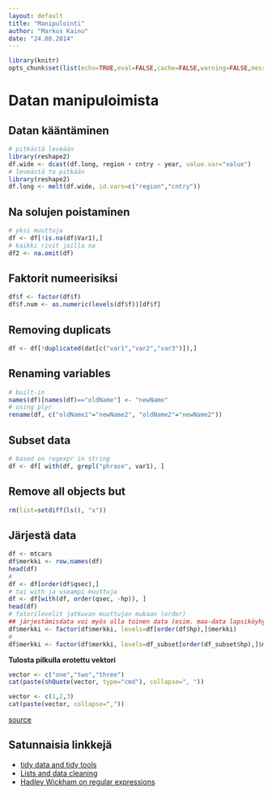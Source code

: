 ```yaml
---
layout: default
title: "Manipulointi"
author: "Markus Kainu"
date: "24.08.2014"
---
```


```r
library(knitr)
opts_chunk$set(list(echo=TRUE,eval=FALSE,cache=FALSE,warning=FALSE,message=FALSE,fig.dir= "figure/"))
```


# Datan manipuloimista


## Datan kääntäminen

```r
# pitkästä leveään
library(reshape2)
df.wide <- dcast(df.long, region + cntry ~ year, value.var="value")
# leveästä to pitkään
library(reshape2)
df.long <- melt(df.wide, id.vars=c("region","cntry"))
```

## Na solujen poistaminen

```r
# yksi muuttuja
df <- df[!is.na(df$Var1),]
# kaikki rivit joilla na
df2 <- na.omit(df) 
```

## Faktorit numeerisiksi

```r
df$f <- factor(df$f)
df$f.num <- as.numeric(levels(df$f))[df$f]
```

## Removing duplicats


```r
df <- df[!duplicated(dat[c("var1","var2","var3")]),]
```


## Renaming variables

```r
# built-in
names(df)[names(df)=="oldName"] <- "newName"
# using plyr
rename(df, c("oldName1"="newName2", "oldName2"="newName2"))
```

## Subset data

```r
# based on regexpr in string
df <- df[ with(df, grepl("phrase", var1), ]


```

## Remove all objects but

```r
rm(list=setdiff(ls(), "x"))
```

## Järjestä data

```r
df <- mtcars
df$merkki <- row.names(df)
head(df)
# 
df <- df[order(df$qsec),]
# tai with ja useampi muuttuja
df <- df[with(df, order(qsec, -hp)), ]
head(df)
# fatorilevelit jatkuvan muuttujan mukaan (order) 
## järjestämisdata voi myös olla toinen data (esim. maa-data lapsiköyhyyden mukaan, jolloin voi sortata dodge/stacked tolppakuvioita))
df$merkki <- factor(df$merkki, levels=df[order(df$hp),]$merkki)
#
df$merkki <- factor(df$merkki, levels=df_subset[order(df_subset$hp),]$merkki)
```

**Tulosta pilkulla erotettu vektori**

```r
vector <- c("one","two","three")
cat(paste(shQuote(vector, type="cmd"), collapse=", "))

vector <- c(1,2,3)
cat(paste(vector, collapse=","))

```


[source](http://stackoverflow.com/questions/6190051/how-can-i-remove-all-objects-but-one-from-the-workspace-in-r)


## Satunnaisia linkkejä

- [tidy data and tidy tools](http://vita.had.co.nz/papers/tidy-data-pres.pdf)
- [Lists and data cleaning](https://dl.dropbox.com/u/7710864/courseraPublic/otherResources/lecture3/index.html#1)
- [Hadley Wickham on regular expressions](http://stat405.had.co.nz/lectures/14-reg-exp.pdf)


